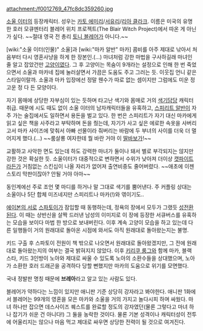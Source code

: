 attachment:/f0012769_47fc8dc359260.jpg

[[소울 이터]]의 등장캐릭터. 성우는 [[카토 에미리]]/[[서유리]]/[[리아 클라크]]. 이름은 미국의 유명한 호러 모큐멘터리 블레어 위치 프로젝트(The Blair Witch Project)에서 따온 게 아닌가 싶다. ~~절대 영국 전 총리 [[토니 블레어]]가 아니다.~~

[wiki:"소울 이터(인물)" 소울]과 [wiki:"마카 알반" 마카] 콤비를 아주 제대로 낚아서 처음부터 다시 영혼사냥을 하게 한 장본인.(...) 마녀처럼 강한 마법을 구사하길래 마녀인 줄 알고 잡았건만 [[고양이]]였다. 그 후 고양이는 목숨이 9개라는 설정으로 인해 한 번 죽었으면서 소울과 마카네 집에 눌러살면서 가끔은 도움도 주고 그러는 듯. 이웃집 언니 같은 스타일이랄까. 소울과 마카 입장에선 정말 웬수가 따로 없는 셈이지만 그럼에도 미운 정 고운 정 다 든 모양이다.

자기 몸매에 상당한 자부심이 있는 듯하며 타고난 색기와 몸매로 거의 [[색기담당]] 캐릭터 취급. 때문에 시도 때도 없이 소울 이터의 남자캐릭터들을 유혹하고, [[스피리트 알반]]이 자주 가는 술집에서도 일하면서 용돈을 벌고 있다. 한 번은 스피리트가 자기 대신 마카에게 읽고 싶은 책을 사주라고 부탁하며 돈을 줬는데, 자기가 사고 싶은 에로한 속옷을 사버리고서 마카 사이즈에 맞춰서 아빠 선물이라 줘버리는 바람에 두 부녀의 사이를 더욱 더 멀어지게 했다.(...) ~~룸살롱 여자한테 뭘 바란 거야 이 [[딸바보]]가!~~

교활하고 사악한 면도 있는데 하도 강력한 마녀가 둘이나 돼서 별로 부각되지는 않지만 강한 것은 확실한 듯. 소울이터가 대중적으로 변하면서 수위가 낮아져 더이상 [[캣파이트]]라든가 거침없는 스킨십이 나올 자리가 없어져 출연비중도 줄어버렸다. ~~애초에 이젠 스토리 막판이잖아? 안될 거야 아마~~ 

동인계에선 주로 조언 몇 마디를 하거나 말 그대로 색기를 뿜어낸다. 주 커플링 상대는 소울이나 5단 합체 미즈네지만 스피리트나 마카(!)와 엮이기도..

[[에이본의 서]]로 [[스파토이]]가 잠입할 때 동행하는데, 정욕의 장에서 모두가 그랬듯 [[성전환]]된다. 이 때는 상반신을 살짝 드러낸 남성의 이미지로 이 장에 등장한 서큐버스를 유혹하는 모습을 보이다 마법 한 방으로 보내버린다. 이후 계속 고양이 모습을 하고 있는데 다른 일행들이 거의 원래대로 돌아온 시점에 와서도 아직 원래대로 돌아왔는지는 불명. 

키드 구출 후 스파토이 전원이 책 밖으로 나오면서 원래대로 돌아왔겠지만, 그 전에 원래대로 돌아왔는지의 여부는 결국 밝혀지지 않았다. 이후 [[키리쿠 룽그]]와 함께 마카, 블랙 스타, 키드 3인방이 노아와 제대로 싸울 수 있도록 노아의 소환수들을 상대했으며, 노아가 소환한 호러 드래곤을 공격하다 당할 뻔했지만 마카의 도움으로 위기를 모면했다. 

국내 정발판 명칭 때문에 '''브레아'''라고 알고 있는 사람도 있다.

블레어가 약하다는 느낌이 있지만 애니판 기준 상당히 강자라고 봐야한다. 애니판 1화에서 블레어는 99개의 영혼을 모은 마카와 소울을 거의 가지고 놀다시피 하며 싸웠다. 마녀 하나만 잡으면 데스사이즈 퀘스트를 완료할 정도의 강자였던(물론 그렇다고 마녀 하나 잡기가 쉬운 건 아니다!) 그 둘을 농락한 것이다. 물론 기본 성격이나 캐릭터성이 전투에 어울리지는 않으나 마음 먹고 제대로 싸우면 상당한 전력이 될 것으로 여겨진다.
